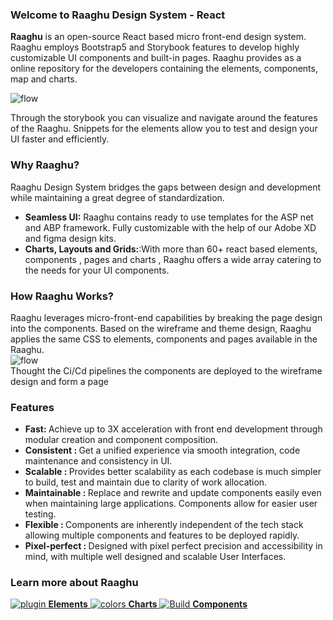 
<Meta title="Introduction" />

<style>
  {`
  .demo{
     width:600px;
      height:auto;
      margin-left:100px;
      margin-bottom:20px;
  }
  .containerContent{
    margin-top:20px;
    line-height:28px;
    font-size:14px;
    margin-bottom:25px;
  }
    .how{
      width:600px;
      height:400px;
      margin-left:100px;
    }
    .subheading {
      --mediumdark: '#999999';
      font-weight: 900;
      font-size: 13px;
      color: #999;
      letter-spacing: 6px;
      line-height: 24px;
      text-transform: uppercase;
      margin-bottom: 12px;
      margin-top: 40px;
    }

    .link-list {
      margin-top:20px;
      display: grid;
      grid-template-columns: 1fr;
      grid-template-rows: 1fr 1fr;
      row-gap: 10px;
    }

    @media (min-width: 620px) {
      .link-list {
        row-gap: 20px;
        column-gap: 20px;
        grid-template-columns: 1fr 1fr;
      }
    }

    @media all and (-ms-high-contrast:none) {
    .link-list {
        display: -ms-grid;
        -ms-grid-columns: 1fr 1fr;
        -ms-grid-rows: 1fr 1fr;
      }
    }

    .link-item {
      display: block;
      padding: 20px 30px 20px 15px;
      border: 1px solid #00000010;
      border-radius: 5px;
      transition: background 150ms ease-out, border 150ms ease-out, transform 150ms ease-out;
      color: #333333;
      display: flex;
      align-items: flex-start;
    }

    .link-item:hover {
      border-color: #1EA7FD50;
      transform: translate3d(0, -3px, 0);
      box-shadow: rgba(0, 0, 0, 0.08) 0 3px 10px 0;
    }

    .link-item:active {
      border-color: #1EA7FD;
      transform: translate3d(0, 0, 0);
    }

    .link-item strong {
      font-weight: 700;
      display: block;
      margin-bottom: 2px;
    }

    .link-item img {
      height: 40px;
      width: 40px;
      margin-right: 15px;
      flex: none;
    }

    .link-item span {
      font-size: 14px;
      line-height: 20px;
    }

    .tip {
      display: inline-block;
      border-radius: 1em;
      font-size: 11px;
      line-height: 12px;
      font-weight: 700;
      background: #E7FDD8;
      color: #66BF3C;
      padding: 4px 12px;
      margin-right: 10px;
      vertical-align: top;
    }

    .tip-wrapper {
      font-size: 13px;
      line-height: 20px;
      margin-top: 40px;
      margin-bottom: 40px;
    }

    .tip-wrapper code {
      font-size: 12px;
      display: inline-block;
    }
  `}
</style>

### Welcome to Raaghu Design System - React

<div className="containerContent">
 <p><strong>Raaghu</strong> is an open-source React based micro front-end design system. Raaghu employs Bootstrap5 and Storybook 
 features to develop highly customizable UI components and built-in pages. Raaghu provides as a online repository for the developers
 containing the elements, components, map and charts.</p>

<img className="demo" src={demo} alt="flow" />

Through the storybook you can visualize and navigate around the features of
the Raaghu. Snippets for the elements allow you to test and design your UI
faster and efficiently.

</div>

### Why Raaghu?

<div className="containerContent">
  Raaghu Design System bridges the gaps between design and development while
  maintaining a great degree of standardization.
</div>
<ul className="containerContent">
  <li>
    <strong>Seamless UI:</strong> Raaghu contains ready to use templates for the
    ASP net and ABP framework. Fully customizable with the help of our Adobe XD
    and figma design kits.
  </li>
  <li>
    <strong>Charts, Layouts and Grids:</strong>:With more than 60+ react based
    elements, components , pages and charts , Raaghu offers a wide array
    catering to the needs for your UI components.
  </li>
</ul>

### How Raaghu Works?

<div className="containerContent">
  Raaghu leverages micro-front-end capabilities by breaking the page design into
  the components. Based on the wireframe and theme design, Raaghu applies the
  same CSS to elements, components and pages available in the Raaghu.
</div>
<img className="how" src={image} alt="flow" />
<div className="containerContent">
  Thought the Ci/Cd pipelines the components are deployed to the wireframe
  design and form a page
</div>

### Features

<ul className="containerContent">
  <li>
    <strong>Fast: </strong>Achieve up to 3X acceleration with front end
    development through modular creation and component composition.
  </li>
  <li>
    <strong>Consistent : </strong>Get a unified experience via smooth
    integration, code maintenance and consistency in UI.
  </li>
  <li>
    <strong>Scalable : </strong>Provides better scalability as each codebase is
    much simpler to build, test and maintain due to clarity of work allocation.
  </li>
  <li>
    <strong>Maintainable : </strong>Replace and rewrite and update components
    easily even when maintaining large applications. Components allow for easier
    user testing.
  </li>
  <li>
    <strong>Flexible : </strong>Components are inherently independent of the
    tech stack allowing multiple components and features to be deployed rapidly.
  </li>
  <li>
    <strong>Pixel-perfect : </strong> Designed with pixel perfect precision and
    accessibility in mind, with multiple well designed and scalable User
    Interfaces.
  </li>
</ul>

### Learn more about Raaghu

<div className="link-list">
  <a
    className="link-item"
    href="https://react.raaghu.io/?path=/docs/elements-accordion--docs"
    target="_parent"
  >
    <img src={Plugin} alt="plugin" />
    <span>
      <strong>Elements</strong>
    </span>
  </a>
    <a
    className="link-item"
    href="https://react.raaghu.io/?path=/docs/charts-pie-chart--docs"
    target="_parent"
  >
    <img src={colors} alt="colors" />
    <span>
      <strong>Charts</strong>
    </span>
  </a>
  <a
    className="link-item"
    href="https://react.raaghu.io/?path=/docs/components-account--docs"
    target="_parent"
  >
    <img src={StackAlt} alt="Build" />
    <span>
      <strong>Components</strong>
    </span>
  </a>
</div>
